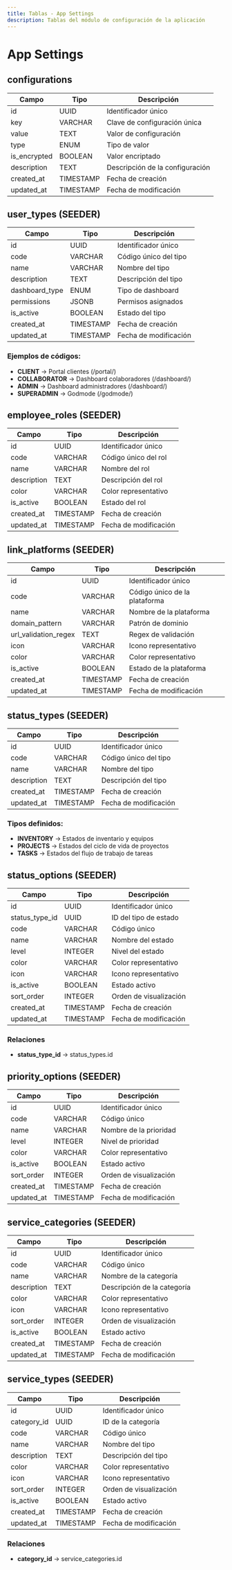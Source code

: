 ```yaml
---
title: Tablas - App Settings
description: Tablas del módulo de configuración de la aplicación
---
```


# App Settings

## configurations

| Campo | Tipo | Descripción |
|-------|------|-------------|
| id | UUID | Identificador único |
| key | VARCHAR | Clave de configuración única |
| value | TEXT | Valor de configuración |
| type | ENUM | Tipo de valor |
| is_encrypted | BOOLEAN | Valor encriptado |
| description | TEXT | Descripción de la configuración |
| created_at | TIMESTAMP | Fecha de creación |
| updated_at | TIMESTAMP | Fecha de modificación |

## user_types (SEEDER)

| Campo | Tipo | Descripción |
|-------|------|-------------|
| id | UUID | Identificador único |
| code | VARCHAR | Código único del tipo |
| name | VARCHAR | Nombre del tipo |
| description | TEXT | Descripción del tipo |
| dashboard_type | ENUM | Tipo de dashboard |
| permissions | JSONB | Permisos asignados |
| is_active | BOOLEAN | Estado del tipo |
| created_at | TIMESTAMP | Fecha de creación |
| updated_at | TIMESTAMP | Fecha de modificación |

### Ejemplos de códigos:
- **CLIENT** → Portal clientes (/portal/)
- **COLLABORATOR** → Dashboard colaboradores (/dashboard/)
- **ADMIN** → Dashboard administradores (/dashboard/)
- **SUPERADMIN** → Godmode (/godmode/)

## employee_roles (SEEDER)

| Campo | Tipo | Descripción |
|-------|------|-------------|
| id | UUID | Identificador único |
| code | VARCHAR | Código único del rol |
| name | VARCHAR | Nombre del rol |
| description | TEXT | Descripción del rol |
| color | VARCHAR | Color representativo |
| is_active | BOOLEAN | Estado del rol |
| created_at | TIMESTAMP | Fecha de creación |
| updated_at | TIMESTAMP | Fecha de modificación |

## link_platforms (SEEDER)

| Campo | Tipo | Descripción |
|-------|------|-------------|
| id | UUID | Identificador único |
| code | VARCHAR | Código único de la plataforma |
| name | VARCHAR | Nombre de la plataforma |
| domain_pattern | VARCHAR | Patrón de dominio |
| url_validation_regex | TEXT | Regex de validación |
| icon | VARCHAR | Icono representativo |
| color | VARCHAR | Color representativo |
| is_active | BOOLEAN | Estado de la plataforma |
| created_at | TIMESTAMP | Fecha de creación |
| updated_at | TIMESTAMP | Fecha de modificación |

## status_types (SEEDER)

| Campo | Tipo | Descripción |
|-------|------|-------------|
| id | UUID | Identificador único |
| code | VARCHAR | Código único del tipo |
| name | VARCHAR | Nombre del tipo |
| description | TEXT | Descripción del tipo |
| created_at | TIMESTAMP | Fecha de creación |
| updated_at | TIMESTAMP | Fecha de modificación |

### Tipos definidos:
- **INVENTORY** → Estados de inventario y equipos
- **PROJECTS** → Estados del ciclo de vida de proyectos  
- **TASKS** → Estados del flujo de trabajo de tareas

## status_options (SEEDER)

| Campo | Tipo | Descripción |
|-------|------|-------------|
| id | UUID | Identificador único |
| status_type_id | UUID | ID del tipo de estado |
| code | VARCHAR | Código único |
| name | VARCHAR | Nombre del estado |
| level | INTEGER | Nivel del estado |
| color | VARCHAR | Color representativo |
| icon | VARCHAR | Icono representativo |
| is_active | BOOLEAN | Estado activo |
| sort_order | INTEGER | Orden de visualización |
| created_at | TIMESTAMP | Fecha de creación |
| updated_at | TIMESTAMP | Fecha de modificación |

### Relaciones
- **status_type_id** → status_types.id

## priority_options (SEEDER)

| Campo | Tipo | Descripción |
|-------|------|-------------|
| id | UUID | Identificador único |
| code | VARCHAR | Código único |
| name | VARCHAR | Nombre de la prioridad |
| level | INTEGER | Nivel de prioridad |
| color | VARCHAR | Color representativo |
| is_active | BOOLEAN | Estado activo |
| sort_order | INTEGER | Orden de visualización |
| created_at | TIMESTAMP | Fecha de creación |
| updated_at | TIMESTAMP | Fecha de modificación |

## service_categories (SEEDER)

| Campo | Tipo | Descripción |
|-------|------|-------------|
| id | UUID | Identificador único |
| code | VARCHAR | Código único |
| name | VARCHAR | Nombre de la categoría |
| description | TEXT | Descripción de la categoría |
| color | VARCHAR | Color representativo |
| icon | VARCHAR | Icono representativo |
| sort_order | INTEGER | Orden de visualización |
| is_active | BOOLEAN | Estado activo |
| created_at | TIMESTAMP | Fecha de creación |
| updated_at | TIMESTAMP | Fecha de modificación |

## service_types (SEEDER)

| Campo | Tipo | Descripción |
|-------|------|-------------|
| id | UUID | Identificador único |
| category_id | UUID | ID de la categoría |
| code | VARCHAR | Código único |
| name | VARCHAR | Nombre del tipo |
| description | TEXT | Descripción del tipo |
| color | VARCHAR | Color representativo |
| icon | VARCHAR | Icono representativo |
| sort_order | INTEGER | Orden de visualización |
| is_active | BOOLEAN | Estado activo |
| created_at | TIMESTAMP | Fecha de creación |
| updated_at | TIMESTAMP | Fecha de modificación |

### Relaciones
- **category_id** → service_categories.id